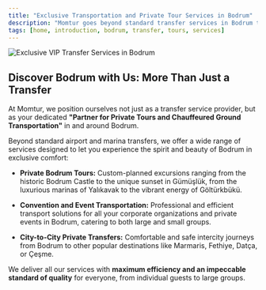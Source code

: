```yaml
---
title: "Exclusive Transportation and Private Tour Services in Bodrum"
description: "Momtur goes beyond standard transfer services in Bodrum to offer you exclusive chauffeured transportation and personalized tour experiences."
tags: [home, introduction, bodrum, transfer, tours, services]
---
```


![Exclusive VIP Transfer Services in Bodrum](https://res.cloudinary.com/djzzikcey/image/upload/v1753431200/momtur_luxury_transfer_bodrum_hero.jpg)

## Discover Bodrum with Us: More Than Just a Transfer

At Momtur, we position ourselves not just as a transfer service provider, but as your dedicated **"Partner for Private Tours and Chauffeured Ground Transportation"** in and around Bodrum.

Beyond standard airport and marina transfers, we offer a wide range of services designed to let you experience the spirit and beauty of Bodrum in exclusive comfort:

- **Private Bodrum Tours:** Custom-planned excursions ranging from the historic Bodrum Castle to the unique sunset in Gümüşlük, from the luxurious marinas of Yalıkavak to the vibrant energy of Göltürkbükü.

- **Convention and Event Transportation:** Professional and efficient transport solutions for all your corporate organizations and private events in Bodrum, catering to both large and small groups.

- **City-to-City Private Transfers:** Comfortable and safe intercity journeys from Bodrum to other popular destinations like Marmaris, Fethiye, Datça, or Çeşme.

We deliver all our services with **maximum efficiency and an impeccable standard of quality** for everyone, from individual guests to large groups.
